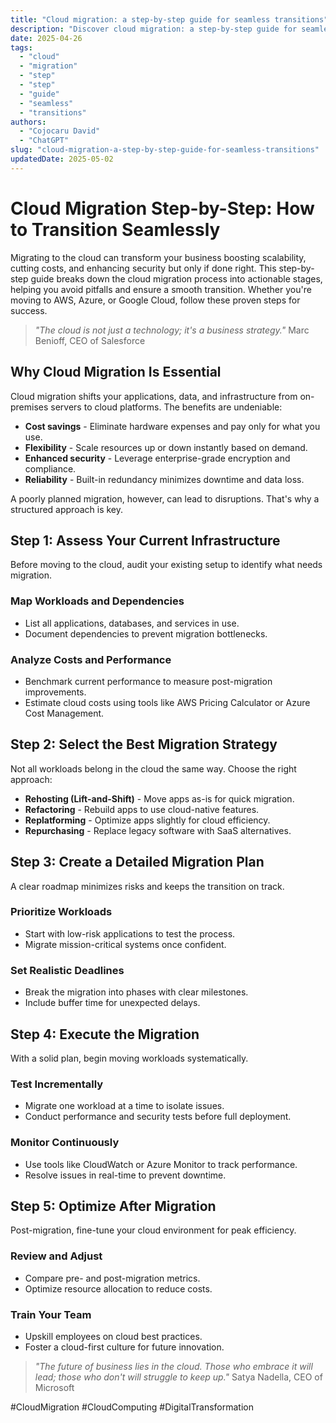 ```yaml
---
title: "Cloud migration: a step-by-step guide for seamless transitions"
description: "Discover cloud migration: a step-by-step guide for seamless transitions with this in-depth guide, providing actionable insights and practical tips to boost your knowledge and results."
date: 2025-04-26
tags:
  - "cloud"
  - "migration"
  - "step"
  - "step"
  - "guide"
  - "seamless"
  - "transitions"
authors:
  - "Cojocaru David"
  - "ChatGPT"
slug: "cloud-migration-a-step-by-step-guide-for-seamless-transitions"
updatedDate: 2025-05-02
---
```


# Cloud Migration Step-by-Step: How to Transition Seamlessly  

Migrating to the cloud can transform your business boosting scalability, cutting costs, and enhancing security but only if done right. This step-by-step guide breaks down the cloud migration process into actionable stages, helping you avoid pitfalls and ensure a smooth transition. Whether you're moving to AWS, Azure, or Google Cloud, follow these proven steps for success.  

> *"The cloud is not just a technology; it's a business strategy."*   Marc Benioff, CEO of Salesforce  

## Why Cloud Migration Is Essential  

Cloud migration shifts your applications, data, and infrastructure from on-premises servers to cloud platforms. The benefits are undeniable:  

- **Cost savings** - Eliminate hardware expenses and pay only for what you use.  
- **Flexibility** - Scale resources up or down instantly based on demand.  
- **Enhanced security** - Leverage enterprise-grade encryption and compliance.  
- **Reliability** - Built-in redundancy minimizes downtime and data loss.  

A poorly planned migration, however, can lead to disruptions. That's why a structured approach is key.  

## Step 1: Assess Your Current Infrastructure  

Before moving to the cloud, audit your existing setup to identify what needs migration.  

### Map Workloads and Dependencies  

- List all applications, databases, and services in use.  
- Document dependencies to prevent migration bottlenecks.  

### Analyze Costs and Performance  

- Benchmark current performance to measure post-migration improvements.  
- Estimate cloud costs using tools like AWS Pricing Calculator or Azure Cost Management.  

## Step 2: Select the Best Migration Strategy  

Not all workloads belong in the cloud the same way. Choose the right approach:  

- **Rehosting (Lift-and-Shift)** - Move apps as-is for quick migration.  
- **Refactoring** - Rebuild apps to use cloud-native features.  
- **Replatforming** - Optimize apps slightly for cloud efficiency.  
- **Repurchasing** - Replace legacy software with SaaS alternatives.  

## Step 3: Create a Detailed Migration Plan  

A clear roadmap minimizes risks and keeps the transition on track.  

### Prioritize Workloads  

- Start with low-risk applications to test the process.  
- Migrate mission-critical systems once confident.  

### Set Realistic Deadlines  

- Break the migration into phases with clear milestones.  
- Include buffer time for unexpected delays.  

## Step 4: Execute the Migration  

With a solid plan, begin moving workloads systematically.  

### Test Incrementally  

- Migrate one workload at a time to isolate issues.  
- Conduct performance and security tests before full deployment.  

### Monitor Continuously  

- Use tools like CloudWatch or Azure Monitor to track performance.  
- Resolve issues in real-time to prevent downtime.  

## Step 5: Optimize After Migration  

Post-migration, fine-tune your cloud environment for peak efficiency.  

### Review and Adjust  

- Compare pre- and post-migration metrics.  
- Optimize resource allocation to reduce costs.  

### Train Your Team  

- Upskill employees on cloud best practices.  
- Foster a cloud-first culture for future innovation.  

> *"The future of business lies in the cloud. Those who embrace it will lead; those who don't will struggle to keep up."*   Satya Nadella, CEO of Microsoft  

#CloudMigration #CloudComputing #DigitalTransformation